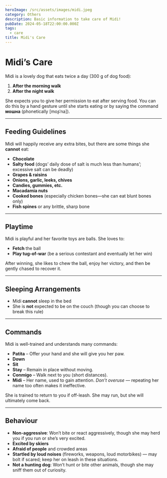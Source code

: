```yaml
---
heroImage: /src/assets/images/midi.jpeg
category: Others
description: Basic information to take care of Midi!
pubDate: 2024-05-18T22:00:00.000Z
tags:
  - care
title: Midi's Care
---
```


# Midi’s Care

Midi is a lovely dog that eats twice a day (300 g of dog food):

1. **After the morning walk**  
2. **After the night walk**

She expects you to give her permission to eat after serving food. You can do this by a hand gesture until she starts eating or by saying the command **мошна** (phonetically [moʂˈna]).

---

## Feeding Guidelines

Midi will happily receive any extra bites, but there are some things she **cannot** eat:

- **Chocolate**  
- **Salty food** (dogs’ daily dose of salt is much less than humans’; excessive salt can be deadly)  
- **Grapes & raisins**  
- **Onions, garlic, leeks, chives**  
- **Candies, gummies, etc.**  
- **Macadamia nuts**  
- **Cooked bones** (especially chicken bones—she can eat blunt bones only)  
- **Fish spines** or any brittle, sharp bone  

---

## Playtime

Midi is playful and her favorite toys are balls. She loves to:

- **Fetch** the ball  
- **Play tug-of-war** (be a serious contestant and eventually let her win)  

After winning, she likes to chew the ball, enjoy her victory, and then be gently chased to recover it.

---

## Sleeping Arrangements

- Midi **cannot** sleep in the bed  
- She is **not** expected to be on the couch (though you can choose to break this rule)  

---

## Commands

Midi is well-trained and understands many commands:

- **Patita** – Offer your hand and she will give you her paw.  
- **Down**  
- **Sit**  
- **Stay** – Remain in place without moving.  
- **Conmigo** – Walk next to you (short distances).  
- **Midi** – Her name, used to gain attention. _Don’t overuse_ — repeating her name too often makes it ineffective.

She is trained to return to you if off-leash. She may run, but she will ultimately come back.

---

## Behaviour

- **Non-aggressive**: Won’t bite or react aggressively, though she may herd you if you run or she’s very excited.  
- **Excited by skiers**  
- **Afraid of people** and crowded areas  
- **Startled by loud noises** (fireworks, weapons, loud motorbikes) — may bolt if scared; keep her on leash in these situations.  
- **Not a hunting dog**: Won’t hunt or bite other animals, though she may sniff them out of curiosity.  

